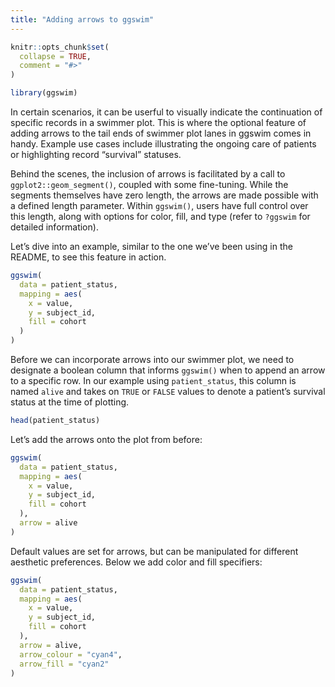 ```yaml
---
title: "Adding arrows to ggswim"
---
```


```r
knitr::opts_chunk$set(
  collapse = TRUE,
  comment = "#>"
)
```

```r
library(ggswim)
```

In certain scenarios, it can be userful to visually indicate the continuation of specific records in a swimmer plot. This is where the optional feature of adding arrows to the tail ends of swimmer plot lanes in ggswim comes in handy. Example use cases include illustrating the ongoing care of patients or highlighting record "survival" statuses.

Behind the scenes, the inclusion of arrows is facilitated by a call to `ggplot2::geom_segment()`, coupled with some fine-tuning. While the segments themselves have zero length, the arrows are made possible with a defined length parameter. Within `ggswim()`, users have full control over this length, along with options for color, fill, and type (refer to `?ggswim` for detailed information).

Let's dive into an example, similar to the one we've been using in the README, to see this feature in action.

```r
ggswim(
  data = patient_status,
  mapping = aes(
    x = value,
    y = subject_id,
    fill = cohort
  )
)
```

Before we can incorporate arrows into our swimmer plot, we need to designate a boolean column that informs `ggswim()` when to append an arrow to a specific row. In our example using `patient_status`, this column is named `alive` and takes on `TRUE` or `FALSE` values to denote a patient's survival status at the time of plotting.

```r
head(patient_status)
```

Let's add the arrows onto the plot from before:

```r
ggswim(
  data = patient_status,
  mapping = aes(
    x = value,
    y = subject_id,
    fill = cohort
  ),
  arrow = alive
)
```

Default values are set for arrows, but can be manipulated for different aesthetic preferences. Below we add color and fill specifiers:

```r
ggswim(
  data = patient_status,
  mapping = aes(
    x = value,
    y = subject_id,
    fill = cohort
  ),
  arrow = alive,
  arrow_colour = "cyan4",
  arrow_fill = "cyan2"
)
```
